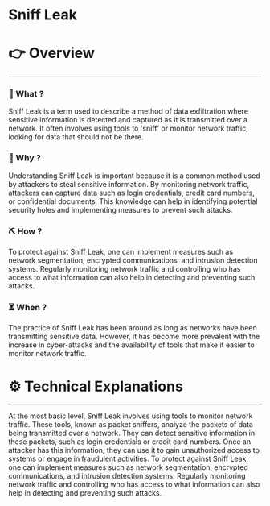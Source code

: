 # Sniff Leak


# 👉 Overview

---

### 👀 What ?

Sniff Leak is a term used to describe a method of data exfiltration where sensitive information is detected and captured as it is transmitted over a network. It often involves using tools to 'sniff' or monitor network traffic, looking for data that should not be there.


### 🧐 Why ?

Understanding Sniff Leak is important because it is a common method used by attackers to steal sensitive information. By monitoring network traffic, attackers can capture data such as login credentials, credit card numbers, or confidential documents. This knowledge can help in identifying potential security holes and implementing measures to prevent such attacks.


### ⛏️ How ?

To protect against Sniff Leak, one can implement measures such as network segmentation, encrypted communications, and intrusion detection systems. Regularly monitoring network traffic and controlling who has access to what information can also help in detecting and preventing such attacks.


### ⏳ When ?

The practice of Sniff Leak has been around as long as networks have been transmitting sensitive data. However, it has become more prevalent with the increase in cyber-attacks and the availability of tools that make it easier to monitor network traffic.


# ⚙️ Technical Explanations

---

At the most basic level, Sniff Leak involves using tools to monitor network traffic. These tools, known as packet sniffers, analyze the packets of data being transmitted over a network. They can detect sensitive information in these packets, such as login credentials or credit card numbers. Once an attacker has this information, they can use it to gain unauthorized access to systems or engage in fraudulent activities. To protect against Sniff Leak, one can implement measures such as network segmentation, encrypted communications, and intrusion detection systems. Regularly monitoring network traffic and controlling who has access to what information can also help in detecting and preventing such attacks.
